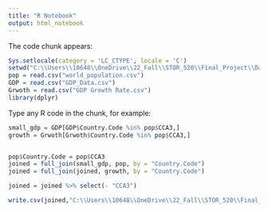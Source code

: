 ```yaml
---
title: "R Notebook"
output: html_notebook
---
```


The code chunk appears:
```r
Sys.setlocale(category = 'LC_CTYPE', locale = 'C')
setwd("C:\\Users\\10648\\OneDrive\\22_Fall\\STOR_520\\Final_Project\\Data")
pop = read.csv("world_population.csv")
GDP = read.csv("GDP_Data.csv")
Grwoth = read.csv("GDP Growth Rate.csv")
library(dplyr)
```

Type any R code in the chunk, for example:
```r
small_gdp = GDP[GDP$Country.Code %in% pop$CCA3,]
growth = Grwoth[Grwoth$Country.Code %in% pop$CCA3,]


pop$Country.Code = pop$CCA3
joined = full_join(small_gdp, pop, by = "Country.Code")
joined = full_join(joined, growth, by = "Country.Code")

joined = joined %>% select(- "CCA3")

write.csv(joined,"C:\\Users\\10648\\OneDrive\\22_Fall\\STOR_520\\Final_Project\\Data\\File Name.csv", row.names = FALSE)

```


